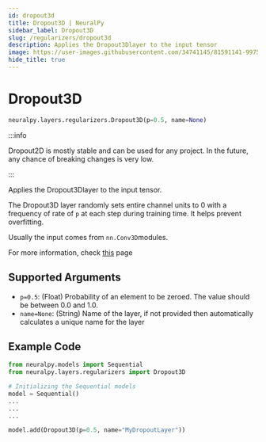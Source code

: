 ```yaml
---
id: dropout3d
title: Dropout3D | NeuralPy
sidebar_label: Dropout3D
slug: /regularizers/dropout3d
description: Applies the Dropout3Dlayer to the input tensor
image: https://user-images.githubusercontent.com/34741145/81591141-99752900-93d9-11ea-9ef6-cc2c68daaa19.png
hide_title: true
---
```


# Dropout3D

```python
neuralpy.layers.regularizers.Dropout3D(p=0.5, name=None)
```

:::info

Dropout2D is mostly stable and can be used for any project. In the future, any chance of breaking changes is very low.

:::

Applies the Dropout3Dlayer to the input tensor.

The Dropout3D layer randomly sets entire channel units to 0 with a frequency of rate of `p` at each step during training time. It helps prevent overfitting.

Usually the input comes from `nn.Conv3D`modules.

For more information, check [this](https://pytorch.org/docs/stable/nn.html#dropout3d) page

## Supported Arguments

- `p=0.5`: (Float) Probability of an element to be zeroed. The value should be between 0.0 and 1.0.
- `name=None`: (String) Name of the layer, if not provided then automatically calculates a unique name for the layer

## Example Code

```python
from neuralpy.models import Sequential
from neuralpy.layers.regularizers import Dropout3D

# Initializing the Sequential models
model = Sequential()
...
...
...

model.add(Dropout3D(p=0.5, name="MyDropoutLayer"))
```
